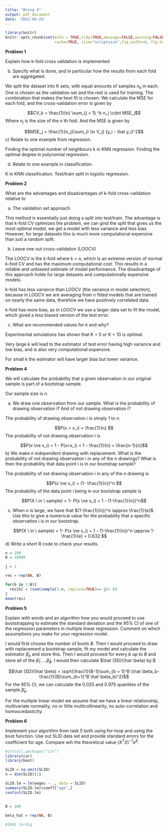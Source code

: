 ```yaml
---
title: "Øving 4"
output: pdf_document
date: '2022-04-29'
---
```


```r
library(knitr)
knitr::opts_chunk$set(echo = TRUE,tidy=TRUE,message=FALSE,warning=FALSE,strip.white=TRUE,prompt=FALSE,
                      cache=TRUE, size="scriptsize",fig.width=4, fig.height=3,fig.align = "center")
```

__Problem 1__

Explain how k-fold cross validation is implemented

 b) Specify what is done, and in particular how the results from each fold are aggregated.
 
We split the dataset into K sets, with equal amounts of samples $n_k$ in each. One is chosen as the validation set and the rest is used for training. The combination that makes the best fit is chosen. We calculate the MSE for each fold, and the cross-validation error is given by

$$CV_k = \frac{1}{n} \sum_{j = 1} ^k n_j \cdot MSE_j$$
Where $n_j$ is the size of the n´th fold. And the MSE is given by

$$MSE_j = \frac{1}{n_j}\sum_{i \in V_j} (y_i - \hat y_i)^2$$
  c) Relate to one example from regression. 
 
Finding the optimal number of neighbours k in KNN regression. Finding the optimal degree in polynomial regression.

  d) Relate to one example in classification.

K in KNN classification. Test/train split in logistic regression.
  
__Problem 2__

What are the advantages and disadvantages of k-fold cross-validation relative to

  a) The validation set approach

This method is essentially just doing a split into test/train. The advantage is that k-fold CV optimizes the problem, we can gind the split that gives us the most optimal model, we get a model with less variance and less bias. However, for large datasets this is much more computational expensive than just a random split.
  
  b) Leave one out cross-validation (LOOCV)
  
The LOOCV is the k-fold where k = n, which is an extreme version of normal k-fold CV and has the maximum computational cost. This results in a reliable and unbiased estimate of model performance. The disadvantage of this approach holds for large datasets and computationally expensive models.

k-fold has less variance than LOOCV (the variance in model selection), because in LOOCV we are averaging from n fitted models that are trained on nearly the same data, therefore we have positively correlated data.

k-fold has more bias, as in LOOCV we use a larger data set to fit the model, which gived a less biased version of the test error. 
  
  c) What are recommended values for k and why?

Experimental simulations has shown that K = 5 or K = 10 is optimal.

Very large k will lead to the estimator of test error having high variance and low bias, and is also very computational expensive. 

For small k the estimator will have larger bias but lower variance.




__Problem 4__

We will calculate the probability that a given observation in our original sample is part of a bootstrap sample. 

Our sample size is $n$.

  a) We draw one observation from our sample. What is the probability of drawing observation i? And of not drawing observation i?
  
The probability of drawing observation i is simply 1 to $n$.
  
$$P(x = x_i) = \frac{1}{n} $$
The probability of not drawing observation i is

$$P(x \ne x_i) = 1 - P(x=x_i) = 1 - \frac{1}{n} = \frac{n-1}{n}$$
  b) We make $n$ independent drawing with replacement. What is the probability of not drawing observation i in any of the $n$ drawings? What is then the probability that data point i is in our bootstrap sample?

The probability of not drawing observation i in any of the $n$ drawing is 

$$P(x \ne x_i) = (1- \frac{1}{n})^n $$
The probability of the data point i being in our bootstrap sample is

$$P(X \ in \ sample) = 1- P(x \ne x_i) = 1 - (1-\frac{1}{n})^n$$

  c) When $n$ is large, we have that $(1-\frac{1}{n})^n \approx \frac{1}{e}$. Use this to give a numerical value for the probability that a specific observation i is in our bootstrap. 
  
$$P(X \ in \ sample) = 1- P(x \ne x_i) = 1 - (1-\frac{1}{n})^n \approx 1-  \frac{1}{e} =  0.632 $$
  d) Write a short R code to check your results.
  
```r

n = 100
B = 10000

j = 1

res = rep(NA, B)

for(b in 1:B){
  res[b] = (sum(sample(1:n, replace=TRUE)== j)> 0)
}
mean(res)

```

__Problem 5__

Explain with words and an algorithm how you would proceed to use bootstrapping to estimate the standard deviation and the 95% CI of one of the regression parameters in multiple linear regression. Comment on which assumptions you make for your regression model.

I would first choose the number of boots $B$. Then I would proceed to draw with replacement a bootstrap sample, fit my model and calculate the estimator $\hat \beta_b$ and store this. Then I would proceed for every $b$ up to $B$ and store all of the $\hat \beta_1 ..... \hat \beta_B$. I would then calculate $\hat {SD}(\hat \beta) by:$

$$\hat {SD}(\hat \beta) = \sqrt{\frac{1}{B-1}\sum_{b = 1}^B (\hat \beta_b- \frac{1}{B}\sum_{b=1}^B \hat \beta_b)^2}$$
For the $95$% CI, we can calculate the $0.025$ and $0.975$ quantiles of the sample $\hat \beta_b$. 

For the multiple linear model we assume that we have a linear relationship, multivariate normality, no or little multicollinearity, no auto-correlation and homoscedasticity.


__Problem 6__

Implement your algorithm from task 5 both using for-loop and using the boot function. Use out SLID data set and provide standard errors for the coefficient for age. Compare wih the theoretical value $(X^TX)^{-1}\hat \sigma^2$.

```r
#install.packages("car")
library(car)
library(boot)

SLID = na.omit(SLID)
n = dim(SLID)[1]

SLID.lm = lm(wages ~ ., data = SLID)
summary(SLID.lm)$coeff["age",]
confint(SLID.lm)
  
  
B = 100

beta_hat = rep(NA, B)

#IKKE ferdig

```


